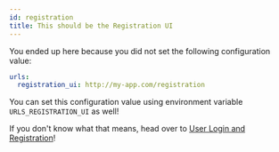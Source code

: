 ```yaml
---
id: registration
title: This should be the Registration UI
---
```


You ended up here because you did not set the following configuration value:

```yaml title="path/to/kratos/config.yml
urls:
  registration_ui: http://my-app.com/registration
```

You can set this configuration value using environment variable
`URLS_REGISTRATION_UI` as well!

If you don't know what that means, head over to
[User Login and Registration](../self-service/flows/user-login-user-registration.mdx)!

